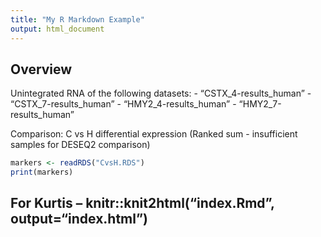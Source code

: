 ```yaml
---
title: "My R Markdown Example"
output: html_document
---
```


## Overview

Unintegrated RNA of the following datasets:
- "CSTX_4-results_human"
- "CSTX_7-results_human"
- "HMY2_4-results_human"
- "HMY2_7-results_human"

Comparison: C vs H differential expression (Ranked sum - insufficient samples for DESEQ2 comparison)


```r
markers <- readRDS("CvsH.RDS")
print(markers)

```



## For Kurtis -- knitr::knit2html("index.Rmd", output="index.html")
